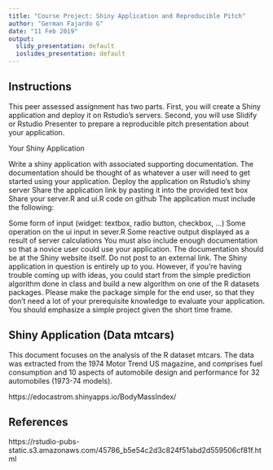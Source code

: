 ---
title: "Course Project: Shiny Application and Reproducible Pitch"
author: "German Fajardo G"
date: "11 Feb 2019"
output:
  slidy_presentation: default
  ioslides_presentation: default
---


## Instructions

This peer assessed assignment has two parts. First, you will create a Shiny application and deploy it on Rstudio's servers. Second, you will use Slidify or Rstudio Presenter to prepare a reproducible pitch presentation about your application.

Your Shiny Application

Write a shiny application with associated supporting documentation. The documentation should be thought of as whatever a user will need to get started using your application.
Deploy the application on Rstudio's shiny server
Share the application link by pasting it into the provided text box
Share your server.R and ui.R code on github
The application must include the following:

Some form of input (widget: textbox, radio button, checkbox, ...)
Some operation on the ui input in sever.R
Some reactive output displayed as a result of server calculations
You must also include enough documentation so that a novice user could use your application.
The documentation should be at the Shiny website itself. Do not post to an external link.
The Shiny application in question is entirely up to you. However, if you're having trouble coming up with ideas, you could start from the simple prediction algorithm done in class and build a new algorithm on one of the R datasets packages. Please make the package simple for the end user, so that they don't need a lot of your prerequisite knowledge to evaluate your application. You should emphasize a simple project given the short time frame.

## Shiny Application (Data mtcars)

This document focuses on the analysis of the R dataset mtcars.
The data was extracted from the 1974 Motor Trend US magazine, and comprises fuel consumption and 10 aspects of automobile design and performance for 32 automobiles (1973-74 models).

    


https://edocastrom.shinyapps.io/BodyMassIndex/



## References
https://rstudio-pubs-static.s3.amazonaws.com/45786_b5e54c2d3c824f51abd2d559506cf81f.html







